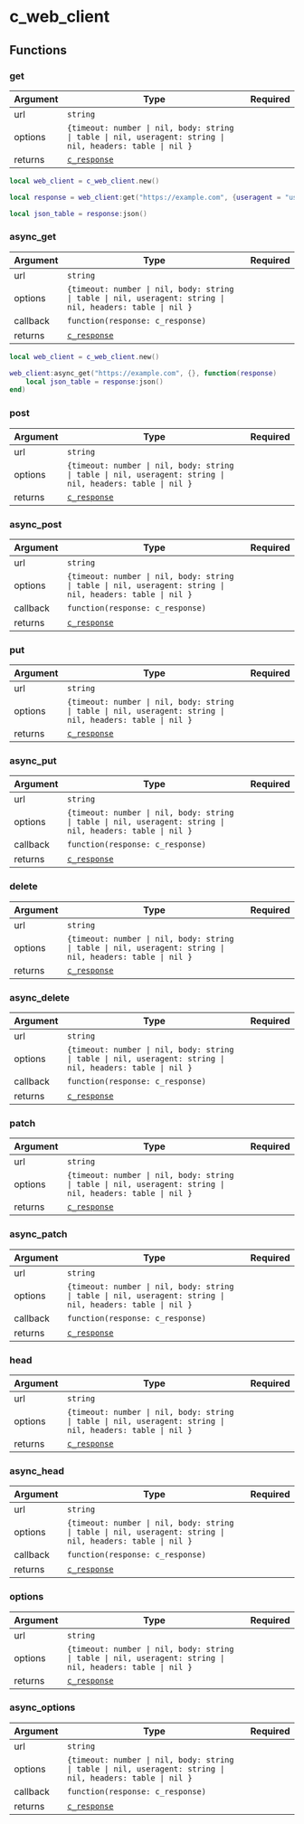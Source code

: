 # c_web_client

## Functions

### get

| Argument | Type                                                                                                       | Required |
| -------- | ---------------------------------------------------------------------------------------------------------- | -------- |
| url      | `string`                                                                                                   |          |
| options  | `{timeout: number \| nil, body: string \| table \| nil, useragent: string \| nil, headers: table \| nil }` |          |
| returns  | [`c_response`](/classes/c_web_client/c_response)                                                           |          |

```lua
local web_client = c_web_client.new()

local response = web_client:get("https://example.com", {useragent = "useragent", headers = {{"content-type", "application/json"}} ,timeout = 30 --[[ 30 seconds --]] })

local json_table = response:json()
```

### async_get

| Argument | Type                                                                                                       | Required |
| -------- | ---------------------------------------------------------------------------------------------------------- | -------- |
| url      | `string`                                                                                                   |          |
| options  | `{timeout: number \| nil, body: string \| table \| nil, useragent: string \| nil, headers: table \| nil }` |          |
| callback | `function(response: c_response)`                                                                           |          |
| returns  | [`c_response`](/classes/c_web_client/c_response)                                                           |          |

```lua
local web_client = c_web_client.new()

web_client:async_get("https://example.com", {}, function(response)
    local json_table = response:json()
end)
```

### post

| Argument | Type                                                                                                       | Required |
| -------- | ---------------------------------------------------------------------------------------------------------- | -------- |
| url      | `string`                                                                                                   |          |
| options  | `{timeout: number \| nil, body: string \| table \| nil, useragent: string \| nil, headers: table \| nil }` |          |
| returns  | [`c_response`](/classes/c_web_client/c_response)                                                           |          |

### async_post

| Argument | Type                                                                                                       | Required |
| -------- | ---------------------------------------------------------------------------------------------------------- | -------- |
| url      | `string`                                                                                                   |          |
| options  | `{timeout: number \| nil, body: string \| table \| nil, useragent: string \| nil, headers: table \| nil }` |          |
| callback | `function(response: c_response)`                                                                           |          |
| returns  | [`c_response`](/classes/c_web_client/c_response)                                                           |          |

### put

| Argument | Type                                                                                                       | Required |
| -------- | ---------------------------------------------------------------------------------------------------------- | -------- |
| url      | `string`                                                                                                   |          |
| options  | `{timeout: number \| nil, body: string \| table \| nil, useragent: string \| nil, headers: table \| nil }` |          |
| returns  | [`c_response`](/classes/c_web_client/c_response)                                                           |          |

### async_put

| Argument | Type                                                                                                       | Required |
| -------- | ---------------------------------------------------------------------------------------------------------- | -------- |
| url      | `string`                                                                                                   |          |
| options  | `{timeout: number \| nil, body: string \| table \| nil, useragent: string \| nil, headers: table \| nil }` |          |
| callback | `function(response: c_response)`                                                                           |          |
| returns  | [`c_response`](/classes/c_web_client/c_response)                                                           |          |

### delete

| Argument | Type                                                                                                       | Required |
| -------- | ---------------------------------------------------------------------------------------------------------- | -------- |
| url      | `string`                                                                                                   |          |
| options  | `{timeout: number \| nil, body: string \| table \| nil, useragent: string \| nil, headers: table \| nil }` |          |
| returns  | [`c_response`](/classes/c_web_client/c_response)                                                           |          |

### async_delete

| Argument | Type                                                                                                       | Required |
| -------- | ---------------------------------------------------------------------------------------------------------- | -------- |
| url      | `string`                                                                                                   |          |
| options  | `{timeout: number \| nil, body: string \| table \| nil, useragent: string \| nil, headers: table \| nil }` |          |
| callback | `function(response: c_response)`                                                                           |          |
| returns  | [`c_response`](/classes/c_web_client/c_response)                                                           |          |

### patch

| Argument | Type                                                                                                       | Required |
| -------- | ---------------------------------------------------------------------------------------------------------- | -------- |
| url      | `string`                                                                                                   |          |
| options  | `{timeout: number \| nil, body: string \| table \| nil, useragent: string \| nil, headers: table \| nil }` |          |
| returns  | [`c_response`](/classes/c_web_client/c_response)                                                           |          |

### async_patch

| Argument | Type                                                                                                       | Required |
| -------- | ---------------------------------------------------------------------------------------------------------- | -------- |
| url      | `string`                                                                                                   |          |
| options  | `{timeout: number \| nil, body: string \| table \| nil, useragent: string \| nil, headers: table \| nil }` |          |
| callback | `function(response: c_response)`                                                                           |          |
| returns  | [`c_response`](/classes/c_web_client/c_response)                                                           |          |

### head

| Argument | Type                                                                                                       | Required |
| -------- | ---------------------------------------------------------------------------------------------------------- | -------- |
| url      | `string`                                                                                                   |          |
| options  | `{timeout: number \| nil, body: string \| table \| nil, useragent: string \| nil, headers: table \| nil }` |          |
| returns  | [`c_response`](/classes/c_web_client/c_response)                                                           |          |

### async_head

| Argument | Type                                                                                                       | Required |
| -------- | ---------------------------------------------------------------------------------------------------------- | -------- |
| url      | `string`                                                                                                   |          |
| options  | `{timeout: number \| nil, body: string \| table \| nil, useragent: string \| nil, headers: table \| nil }` |          |
| callback | `function(response: c_response)`                                                                           |          |
| returns  | [`c_response`](/classes/c_web_client/c_response)                                                           |          |

### options

| Argument | Type                                                                                                       | Required |
| -------- | ---------------------------------------------------------------------------------------------------------- | -------- |
| url      | `string`                                                                                                   |          |
| options  | `{timeout: number \| nil, body: string \| table \| nil, useragent: string \| nil, headers: table \| nil }` |          |
| returns  | [`c_response`](/classes/c_web_client/c_response)                                                           |          |

### async_options

| Argument | Type                                                                                                       | Required |
| -------- | ---------------------------------------------------------------------------------------------------------- | -------- |
| url      | `string`                                                                                                   |          |
| options  | `{timeout: number \| nil, body: string \| table \| nil, useragent: string \| nil, headers: table \| nil }` |          |
| callback | `function(response: c_response)`                                                                           |          |
| returns  | [`c_response`](/classes/c_web_client/c_response)                                                           |          |
